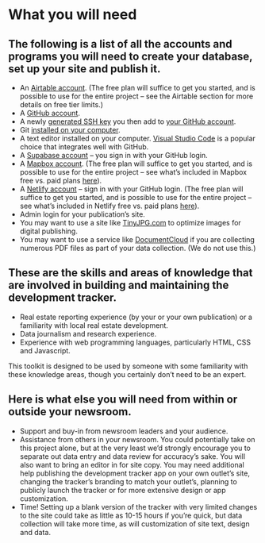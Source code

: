 
# What you will need

## The following is a list of all the accounts and programs you will need to create your database, set up your site and publish it.

- An [Airtable account](https://airtable.com/signup). (The free plan will suffice to get you started, and is possible to use for the entire project – see the Airtable section for more details on free tier limits.)
- A [GitHub account](https://github.com/signup).
- A newly [generated SSH key](https://docs.github.com/en/authentication/connecting-to-github-with-ssh/generating-a-new-ssh-key-and-adding-it-to-the-ssh-agent) you then add to [your GitHub account](https://help.github.com/articles/adding-a-new-ssh-key-to-your-github-account).
- Git [installed on your computer](https://github.com/git-guides/install-git).
- A text editor installed on your computer. [Visual Studio Code](https://code.visualstudio.com/) is a popular choice that integrates well with GitHub.
- A [Supabase account](https://app.supabase.io/) – you sign in with your GitHub login.
- A [Mapbox account](https://account.mapbox.com/auth/signup/). (The free plan will suffice to get you started, and is possible to use for the entire project – see what’s included in Mapbox free vs. paid plans [here](https://www.mapbox.com/pricing)).
- A [Netlify account](https://app.netlify.com/?_ga=2.114775815.1852513007.1647209877-1609351552.1647209877) – sign in with your GitHub login. (The free plan will suffice to get you started, and is possible to use for the entire project – see what’s included in Netlify free vs. paid plans [here](https://www.netlify.com/pricing/)).
- Admin login for your publication’s site.
- You may want to use a site like [TinyJPG.com](https://tinyjpg.com/) to optimize images for digital publishing.
- You may want to use a service like [DocumentCloud](https://www.documentcloud.org/home) if you are collecting numerous PDF files as part of your data collection. (We do not use this.)

## These are the skills and areas of knowledge that are involved in building and maintaining the development tracker. 

- Real estate reporting experience (by your or your own publication) or a familiarity with local real estate development.
- Data journalism and research experience.
- Experience with web programming languages, particularly HTML, CSS and Javascript.

This toolkit is designed to be used by someone with some familiarity with these knowledge areas, though you certainly don’t need to be an expert.

## Here is what else you will need from within or outside your newsroom.

- Support and buy-in from newsroom leaders and your audience.
- Assistance from others in your newsroom. You could potentially take on this project alone, but at the very least we’d strongly encourage you to separate out data entry and data review for accuracy’s sake. You will also want to bring an editor in for site copy. You may need additional help publishing the development tracker app on your own outlet’s site, changing the tracker’s branding to match your outlet’s, planning to publicly launch the tracker or for more extensive design or app customization.
- Time! Setting up a blank version of the tracker with very limited changes to the site could take as little as 10-15 hours if you’re quick, but data collection will take more time, as will customization of site text, design and data.

<TableOfContents index={2} />
